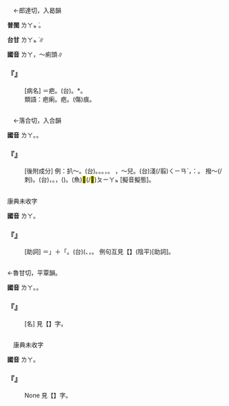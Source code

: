 
=={{ruby|瘌|·ㄌㄚˋ}}==

　←郎達切，入曷韻{{ruby|＝|ㄌㄚˋ}}

'''普閩''' <rt>ㄌㄚㆵ ͘</rt>。

'''台甘''' <rt>ㄌㄚㆵ ͘</rt>∥

'''國音''' <rt>ㄌㄚ</rt>{{ruby|。|ㄌㄚˋ}}，～痢頭∥

    

==='''『{{ruby|疤|ㄅㄚ}}{{ruby|瘌|·ㄌㄚˋ}}』'''===
: [病名] ＝疤。(台){{ruby|疤|ㄅㄚ}}。{{ruby|<mark>&#xffae4;</mark>|ㄎㄧˊ}}*。
:類語：疤瘌。疤。(傷)痕。
:
    

=={{ruby|拉|·ㄌㄚ}}==

　←落合切，入合韻{{ruby|＝|ㄌㄚ}}

'''國音''' <rt>ㄌㄚ</rt>。{{ruby|←|ㄌㄚ}}。

    

==='''『{{ruby|拉|·ㄌㄚ}}』'''===
: [後附成分] 例：扒～。(台){{ruby|扒|ㄅㄨㆤˋ}}。{{ruby|扒|ㄅㄨㆤˋ}}{{ruby|開|ㄎㄨㄧ}}。{{ruby|扒|ㄅㆤ}}。{{ruby|扒|ㄅㆤ}}{{ruby|飯|ㄅㆭ˫}}，{{ruby|趕|ㄍㄨㆩˋ}}{{ruby|緊|ㄍㄧㄣˋ}}{{ruby|戽|ㄏㆦ˪}}。 {{ruby|趿|ㄊㄚ}}，～兒。(台)淺(/翦)<rt>ㄑㄧㄢˋ</rt>，{{ruby|比|ㄅㄧˋ}}{{ruby|喻|ㆡㄨ˫}}{{ruby|/|ㄌㄨ˫}}：{{ruby|鞋|ㆤˊ}}{{ruby|/|ㄨㆤˊ}}{{ruby|無|ㆠㄜˊ}}{{ruby|穿|ㄑㄧㄥ˫}}{{ruby|好|ㄏㄜˋ}}{{ruby|踏|ㄉㄚㆷ ͘}}{{ruby|倒|ㄉㄜˋ}}{{ruby|靪|ㄉㆪ}}{{ruby|/|ㄉㆥ}}。 撥～(/刺)。(台){{ruby|拔|ㄅㄨㆤㆷ ͘}}{{ruby|/|ㄅㄨㄧㆷ ͘}}，{{ruby|奓|ㄊㄚ˪}}{{ruby|開|ㄎㄨㄧ}}。{{ruby|剔|ㄊㄚㆶ}}，({{ruby|算|ㄙㆭ˪}}{{ruby|盤|ㄅㄨㆩˊ}})。(魚)<mark>&#xffaf2;</mark>(/<mark>&#xffaf1;</mark>)<rt>ㄆㄧㄚㆵ ͘</rt>[擬音擬態]。
    

=={{ruby|啦|ㄌㄚ}}==

康典未收字

'''國音''' <rt>ㄌㄚ</rt>。

    

==='''『{{ruby|啦|ㄌㄚ}}』'''===
: [助詞] ＝{{ruby|了|ㄌㄜ}}」＋「{{ruby|啊|ㄚ}}。(台)({{ruby|隨|ㄙㄨㄧˊ}}{{ruby|語|ㆣㄧˋ}}{{ruby|/|ㆣㄨˋ}}{{ruby|氣|ㄎㄧ˪}}{{ruby|強|ㄍㄧㆲˊ}}{{ruby|弱|ㄌㄧㆦㆶ ͘}}、{{ruby|輕|ㄎㄧㄣ}}{{ruby|重|ㄉㄤ˫}}，{{ruby|有|ㄨ˫}}{{ruby|時|ㄒㄧˊ}}{{ruby|變|ㄅㄧㄢ˪}}{{ruby|陰|ㄧㆬ}}{{ruby|平|ㄅㄧㄥˊ}}{{ruby|/|ㄅㄧㆩˊ}}。 例句互見【{{ruby|啦|ㄌㄚ}}】(陰平)[助詞]。
    

=={{ruby|藍|ㄌㄚ}}==

←魯甘切，平覃韻{{ruby|＝|ㄌㄢˊ}}。

'''國音''' <rt>ㄌㄚ</rt>。{{ruby|←|ㄌㄢˊ}}。

    

==='''『{{ruby|苤|ㄆㄧㄝˇ}}{{ruby|藍|ㄌㄚ}}』'''===
: [名] 見【{{ruby|苤|ㄆㄧㄝˇ}}】字。
    

=={{ruby|鞡|·ㄌㄚ}}==

　康典未收字

'''國音''' <rt>ㄌㄚ</rt>。

    

==='''『{{ruby|靰|ㄨˋ}}{{ruby|鞡|·ㄌㄚ}}』'''===
: None 見【{{ruby|靰|ㄨˋ}}】字。
    
